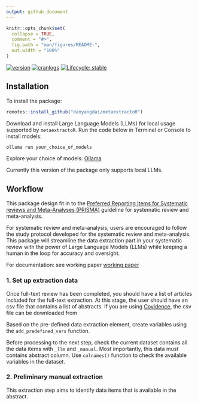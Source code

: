 ```yaml
---
output: github_document
---
```


```r
knitr::opts_chunk$set(
  collapse = TRUE,
  comment = "#>",
  fig.path = "man/figures/README-",
  out.width = "100%"
)
```

<!-- badges: start -->
[![version](http://www.r-pkg.org/badges/version/metaextractoR)](https://CRAN.R-project.org/package=metaextractoR)
[![cranlogs](http://cranlogs.r-pkg.org/badges/metaextractoR)](https://CRAN.R-project.org/package=metaextractoR)
[![Lifecycle: stable](https://img.shields.io/badge/lifecycle-stable-brightgreen.svg)](https://lifecycle.r-lib.org/articles/stages.html)

<!-- badges: end -->


## Installation

To install the package:

```r
remotes::install_github("danyangdai/metaextractoR")
```

Download and install Large Language Models (LLMs) for local usage supported by `metaextractoR`. Run the code below in Terminal or Console to install models:

```r
ollama run your_choice_of_models
```

Explore your choice of models: [Ollama](https://ollama.com)

Currently this version of the package only supports local LLMs. 


## Workflow 

This package design fit in to the [Preferred Reporting Items for Systematic reviews and Meta-Analyses (PRISMA)](https://www.prisma-statement.org/) guideline for systematic review and meta-analysis. 

For systematic review and meta-analysis, users are encouraged to follow the study protocol developed for the systematic review and meta-analysis. This package will streamline the data extraction part in your systematic review with the power of Large Language Models (LLMs) while keeping a human in the loop for accuracy and oversight. 

For documentation: see working paper [working paper]()

### 1. Set up extraction data

Once full-text review has been completed, you should have a list of articles included for the full-text extraction. At this stage, the user should have an csv file that contains a list of abstracts. If you are using [Covidence](https://www.covidence.org), the csv file can be downloaded from 

Based on the pre-defined data extraction element, create variables using the `add_predefined_vars` function. 

Before processing to the next step, check the current dataset contains all the data items with `_llm` and `_manual`. Most importantly, this data must contains abstract column. Use `colnames()` function to check the available variables in the dataset. 



### 2. Preliminary manual extraction

This extraction step aims to identify data items that is available in the abstract. 






